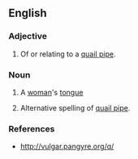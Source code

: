 ==English==
===Adjective===
#Of or relating to a [[quail pipe]].

===Noun===
#{{slang}}{{obsolete}} A [[woman]]'s [[tongue]]
#Alternative spelling of [[quail pipe]].

===References===
*http://vulgar.pangyre.org/q/